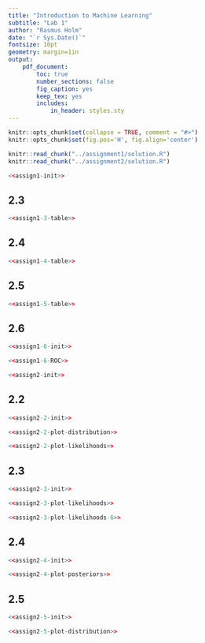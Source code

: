 ```yaml
---
title: "Introduction to Machine Learning"
subtitle: "Lab 1"
author: "Rasmus Holm"
date: "`r Sys.Date()`"
fontsize: 10pt
geometry: margin=1in
output:
    pdf_document:
        toc: true
        number_sections: false
        fig_caption: yes
        keep_tex: yes
        includes:
            in_header: styles.sty
---
```


```r
knitr::opts_chunk$set(collapse = TRUE, comment = "#>")
knitr::opts_chunk$set(fig.pos='H', fig.align='center')

knitr::read_chunk("../assignment1/solution.R")
knitr::read_chunk("../assignment2/solution.R")
```

\newpage

\section{Assignment 1}
```r
<<assign1-init>>
```

## 2.3
```r
<<assign1-3-table>>
```

## 2.4
```r
<<assign1-4-table>>
```

## 2.5
```r
<<assign1-5-table>>
```

## 2.6
```r
<<assign1-6-init>>
```

```r
<<assign1-6-ROC>>
```

\newpage

\section{Assignment 2}

```r
<<assign2-init>>
```

## 2.2
```r
<<assign2-2-init>>
```

```r
<<assign2-2-plot-distribution>>
```

```r
<<assign2-2-plot-likelihoods>>
```

## 2.3
```r
<<assign2-3-init>>
```

```r
<<assign2-3-plot-likelihoods>>
```

```r
<<assign2-3-plot-likelihoods-6>>
```

## 2.4
```r
<<assign2-4-init>>
```

```r
<<assign2-4-plot-posteriors>>
```

## 2.5
```r
<<assign2-5-init>>
```

```r
<<assign2-5-plot-distribution>>
```
